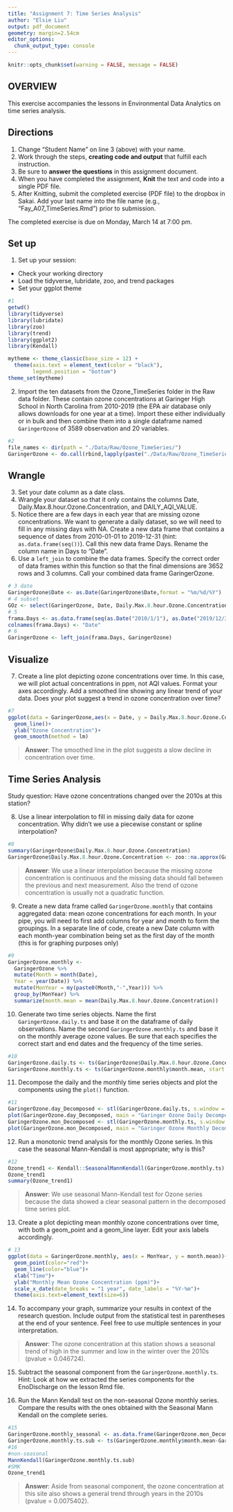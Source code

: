 ```yaml
---
title: "Assignment 7: Time Series Analysis"
author: "Elsie Liu"
output: pdf_document
geometry: margin=2.54cm
editor_options: 
  chunk_output_type: console
---
```

```r
knitr::opts_chunk$set(warning = FALSE, message = FALSE) 
```
## OVERVIEW

This exercise accompanies the lessons in Environmental Data Analytics on time series analysis. 

## Directions
1. Change "Student Name" on line 3 (above) with your name.
2. Work through the steps, **creating code and output** that fulfill each instruction.
3. Be sure to **answer the questions** in this assignment document.
4. When you have completed the assignment, **Knit** the text and code into a single PDF file.
5. After Knitting, submit the completed exercise (PDF file) to the dropbox in Sakai. Add your last name into the file name (e.g., "Fay_A07_TimeSeries.Rmd") prior to submission.

The completed exercise is due on Monday, March 14 at 7:00 pm.

## Set up 
1. Set up your session:

* Check your working directory
* Load the tidyverse, lubridate, zoo, and trend packages
* Set your ggplot theme

```r
#1
getwd()
library(tidyverse)
library(lubridate)
library(zoo)
library(trend)
library(ggplot2)
library(Kendall)

mytheme <- theme_classic(base_size = 12) +
  theme(axis.text = element_text(color = "black"), 
        legend.position = "bottom")
theme_set(mytheme)
```


2. Import the ten datasets from the Ozone_TimeSeries folder in the Raw data folder. These contain ozone concentrations at Garinger High School in North Carolina from 2010-2019 (the EPA air database only allows downloads for one year at a time). Import these either individually or in bulk and then combine them into a single dataframe named `GaringerOzone` of 3589 observation and 20 variables. 

```r
#2
file_names <- dir(path = "./Data/Raw/Ozone_TimeSeries/") 
GaringerOzone <- do.call(rbind,lapply(paste("./Data/Raw/Ozone_TimeSeries/",file_names,sep = ""),read.csv))

```

## Wrangle

3. Set your date column as a date class.    
4. Wrangle your dataset so that it only contains the columns Date, Daily.Max.8.hour.Ozone.Concentration, and DAILY_AQI_VALUE.    
5. Notice there are a few days in each year that are missing ozone concentrations. We want to generate a daily dataset, so we will need to fill in any missing days with NA. Create a new data frame that contains a sequence of dates from 2010-01-01 to 2019-12-31 (hint: `as.data.frame(seq())`). Call this new data frame Days. Rename the column name in Days to "Date".    
6. Use a `left_join` to combine the data frames. Specify the correct order of data frames within this function so that the final dimensions are 3652 rows and 3 columns. Call your combined data frame GaringerOzone.    

```r
# 3 date
GaringerOzone$Date <- as.Date(GaringerOzone$Date,format = "%m/%d/%Y")
# 4 subset
GOz <- select(GaringerOzone, Date, Daily.Max.8.hour.Ozone.Concentration, DAILY_AQI_VALUE)
# 5
frama.Days <- as.data.frame(seq(as.Date("2010/1/1"), as.Date("2019/12/31"), "day"))
colnames(frama.Days) <- "Date"
# 6
GaringerOzone <- left_join(frama.Days, GaringerOzone)
```

## Visualize

7. Create a line plot depicting ozone concentrations over time. In this case, we will plot actual concentrations in ppm, not AQI values. Format your axes accordingly. Add a smoothed line showing any linear trend of your data. Does your plot suggest a trend in ozone concentration over time?

```r
#7
ggplot(data = GaringerOzone,aes(x = Date, y = Daily.Max.8.hour.Ozone.Concentration))+
  geom_line()+
  ylab("Ozone Concentration")+
  geom_smooth(method = lm)

```

>**Answer**: The smoothed line in the plot suggests a slow decline in concentration over time.

## Time Series Analysis

Study question: Have ozone concentrations changed over the 2010s at this station? 

8. Use a linear interpolation to fill in missing daily data for ozone concentration. Why didn't we use a piecewise constant or spline interpolation?

```r
#8
summary(GaringerOzone$Daily.Max.8.hour.Ozone.Concentration)
GaringerOzone$Daily.Max.8.hour.Ozone.Concentration <- zoo::na.approx(GaringerOzone$Daily.Max.8.hour.Ozone.Concentration)
```

> **Answer**: We use a linear interpolation because the missing ozone concentration is continuous and the missing data should fall between the previous and next measurement. Also the trend of ozone concentration is usually not a quadratic function.

9. Create a new data frame called `GaringerOzone.monthly` that contains aggregated data: mean ozone concentrations for each month. In your pipe, you will need to first add columns for year and month to form the groupings. In a separate line of code, create a new Date column with each month-year combination being set as the first day of the month (this is for graphing purposes only)

```r
#9
GaringerOzone.monthly <-
  GaringerOzone %>%
  mutate(Month = month(Date),
  Year = year(Date)) %>%
  mutate(MonYear = my(paste0(Month,"-",Year))) %>%
  group_by(MonYear) %>%
  summarize(month.mean = mean(Daily.Max.8.hour.Ozone.Concentration))
```


10. Generate two time series objects. Name the first `GaringerOzone.daily.ts` and base it on the dataframe of daily observations. Name the second `GaringerOzone.monthly.ts` and base it on the monthly average ozone values. Be sure that each specifies the correct start and end dates and the frequency of the time series.

```r
#10
GaringerOzone.daily.ts <- ts(GaringerOzone$Daily.Max.8.hour.Ozone.Concentration, start = c(2010,1,1), frequency = 365)
GaringerOzone.monthly.ts <- ts(GaringerOzone.monthly$month.mean, start = c(2010,1), frequency = 12)
```


11. Decompose the daily and the monthly time series objects and plot the components using the `plot()` function.

```r
#11
GaringerOzone.day_Decomposed <- stl(GaringerOzone.daily.ts, s.window = "periodic")
plot(GaringerOzone.day_Decomposed, main = "Garinger Ozone Daily Decomposed")
GaringerOzone.mon_Decomposed <- stl(GaringerOzone.monthly.ts, s.window = "periodic")
plot(GaringerOzone.mon_Decomposed, main = "Garinger Ozone Monthly Decomposed")
```


12. Run a monotonic trend analysis for the monthly Ozone series. In this case the seasonal Mann-Kendall is most appropriate; why is this?

```r
#12
Ozone_trend1 <- Kendall::SeasonalMannKendall(GaringerOzone.monthly.ts)
Ozone_trend1
summary(Ozone_trend1)
```

> **Answer**: We use seasonal Mann-Kendall test for Ozone series because the data showed a clear seasonal pattern in the decomposed time series plot.

13. Create a plot depicting mean monthly ozone concentrations over time, with both a geom_point and a geom_line layer. Edit your axis labels accordingly.

```r
# 13
ggplot(data = GaringerOzone.monthly, aes(x = MonYear, y = month.mean))+
  geom_point(color="red")+
  geom_line(color="blue")+
  xlab("Time")+
  ylab("Monthly Mean Ozone Concentration (ppm)")+
  scale_x_date(date_breaks = "1 year", date_labels = "%Y-%m")+
  theme(axis.text=element_text(size=6))
```

14. To accompany your graph, summarize your results in context of the research question. Include output from the statistical test in parentheses at the end of your sentence. Feel free to use multiple sentences in your interpretation.

> **Answer**: The ozone concentration at this station shows a seasonal trend of high in the summer and low in the winter over the 2010s (pvalue = 0.046724). 

15. Subtract the seasonal component from the `GaringerOzone.monthly.ts`. Hint: Look at how we extracted the series components for the EnoDischarge on the lesson Rmd file.

16. Run the Mann Kendall test on the non-seasonal Ozone monthly series. Compare the results with the ones obtained with the Seasonal Mann Kendall on the complete series.

```r
#15
GaringerOzone.monthly_seasonal <- as.data.frame(GaringerOzone.mon_Decomposed$time.series[,1])
GaringerOzone.monthly.ts.sub <- ts(GaringerOzone.monthly$month.mean-GaringerOzone.monthly_seasonal$x, start = c(2010,1), frequency = 12)
#16
#non-seasonal
MannKendall(GaringerOzone.monthly.ts.sub)
#SMK
Ozone_trend1
```

> **Answer**: Aside from seasonal component, the ozone concentration at this site also shows a general trend through years in the 2010s (pvalue = 0.0075402).
